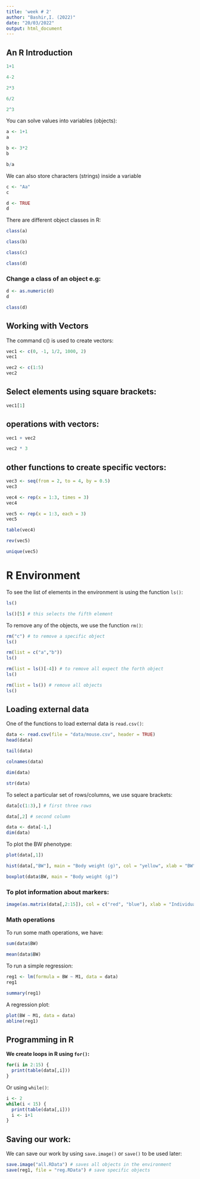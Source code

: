 ```yaml
---
title: 'week # 2'
author: "Bashir,I. (2022)"
date: "20/03/2022"
output: html_document
---
```


## An R Introduction 

```r
1+1
```

```r
4-2
```

```r
2*3
```

```r
6/2
```

```r
2^3
```

You can solve values into variables (objects):

```r
a <- 1+1
a
```

```r
b <- 3*2
b
```

```r
b/a
```

We can also store characters (strings) inside a variable

```r
c <- "Aa"
c
```

```r
d <- TRUE
d
```

There are different object classes in R:

```r
class(a)
```

```r
class(b)
```

```r
class(c)
```

```r
class(d)
```

### Change a class of an object e.g:

```r
d <- as.numeric(d)
d
```

```r
class(d)
```

## Working with Vectors

The command c() is used to create vectors:

```r
vec1 <- c(0, -1, 1/2, 1000, 2)
vec1
```

```r
vec2 <- c(1:5)
vec2
```

## Select elements using square brackets:

```r
vec1[1]
```

## operations with vectors:

```r
vec1 + vec2
```

```r
vec2 * 3
```

## other functions to create specific vectors:

```r
vec3 <- seq(from = 2, to = 4, by = 0.5)
vec3
```

```r
vec4 <- rep(x = 1:3, times = 3)
vec4
```

```r
vec5 <- rep(x = 1:3, each = 3)
vec5
```

```r
table(vec4)
```

```r
rev(vec5)
```

```r
unique(vec5)
```

# R Environment

To see the list of elements in the environment is using the function `ls()`:

```r
ls()
```

```r
ls()[5] # this selects the fifth element
```

To remove any of the objects, we use the function `rm()`:

```r
rm("c") # to remove a specific object
ls()
```

```r
rm(list = c("a","b")) 
ls()
```

```r
rm(list = ls()[-4]) # to remove all expect the forth object
ls()
```

```r
rm(list = ls()) # remove all objects
ls()
```

## **Loading external data**

One of the functions to load external data is `read.csv()`:

```r
data <- read.csv(file = "data/mouse.csv", header = TRUE)
head(data)
```

```r
tail(data)
```

```r
colnames(data)
```

```r
dim(data)
```

```r
str(data)
```

To select a particular set of rows/columns, we use square brackets:

```r
data[c(1:3),] # first three rows
```

```r
data[,2] # second column
```

```r
data <- data[-1,]
dim(data)
```

To plot the BW phenotype:

```r
plot(data[,1])
```

```r
hist(data[,"BW"], main = "Body weight (g)", col = "yellow", xlab = "BW")
```

```r
boxplot(data$BW, main = "Body weight (g)")
```

### To plot information about markers:

```r
image(as.matrix(data[,2:15]), col = c("red", "blue"), xlab = "Individuals", ylab = "Markers", main = "Mouse data")
```

### **Math operations**

To run some math operations, we have:

```r
sum(data$BW)
```

```r
mean(data$BW)
```

To run a simple regression:

```r
reg1 <- lm(formula = BW ~ M1, data = data)
reg1
```

```r
summary(reg1)
```

A regression plot:

```r
plot(BW ~ M1, data = data)
abline(reg1)
```

## **Programming in R**

**We create loops in R using `for()`:**

```r
for(i in 2:15) {
  print(table(data[,i]))
}
```

Or using `while()`:

```r
i <- 2
while(i < 15) {
  print(table(data[,i]))
  i <- i+1
}
```

## **Saving our work:**

We can save our work by using `save.image()` or `save()` to be used later:

```r
save.image("all.RData") # saves all objects in the environment
save(reg1, file = "reg.RData") # save specific objects
```
